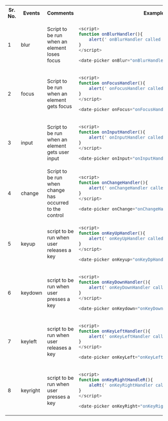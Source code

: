 <table>

<tr>
<th>Sr. No.</th>
<th>Events</th>
<th>Comments</th>
<th width="450px">Examples</th>
</tr>

<tr>
<td>1</td>
<td>blur</td>
<td>Script to be run when an element loses focus</td>
<td>

```javascript
<script>
function onBlurHandler(){
    alert(' onBlurHandler called ');
}
</script>

<date-picker onBlur="onBlurHandler()"></date-picker>

```
</td>
</tr>
<tr>
<td>2</td>
<td>focus</td>
<td>Script to be run when an element gets focus</td>
<td>

```javascript
<script>
function onFocusHandler(){
    alert(' onFocusHandler called ');
}
</script>

<date-picker onFocus="onFocusHandler()"></date-picker>
```
</td>
</tr>
<tr>
<td>3</td>
<td>input</td>
<td>Script to be run when an element gets user input</td>
<td>

```javascript
<script>
function onInputHandler(){
    alert(' onInputHandler called ');
}
</script>

<date-picker onInput="onInputHandler()"></date-picker>
```

</td>
</tr>
<tr>
<td>4</td>
<td>change</td>
<td>Script to be run when change has occurred to the control</td>
<td>

```javascript
<script>
function onChangeHandler(){
    alert(' onChangeHandler called ');
}
</script>

<date-picker onChange="onChangeHandler()"></date-picker>
```

</td>
</tr>
<tr>
<td>5</td>
<td>keyup</td>
<td>script to be run when user releases a key</td>
<td>

```javascript
<script>
function onKeyUpHandler(){
    alert(' onKeyUpHandler called ');
}
</script>

<date-picker onKeyup="onKeyDpHandler()"></date-picker>
```

</td>
</tr>
<tr>
<td>6</td>
<td>keydown</td>
<td>script to be run when user presses a key</td>
<td>

```javascript
<script>
function onKeyDownHandler(){
    alert(' onKeyDownHandler called ');
}
</script>

<date-picker onKeydown="onKeyDownHandler()"></date-picker>
```

</td>
</tr>
<tr>
<td>7</td>
<td>keyleft</td>
<td>script to be run when user releases a key</td>
<td>

```javascript
<script>
function onKeyLeftHandler(){
    alert(' onKeyLeftHandler called ');
}
</script>

<date-picker onKeyLeft="onKeyLeftHandler()"></date-picker>
```

</td>
</tr>
<tr>
<td>8</td>
<td>keyright</td>
<td>script to be run when user presses a key</td>
<td>

```javascript
<script>
function onKeyRightHandleR(){
    aleRt(' onKeyRightHandler called ');
}
</script>

<date-picker onKeyRight="onKeyRightHandler()"></date-picker>
```

</td>
</tr>
</table>